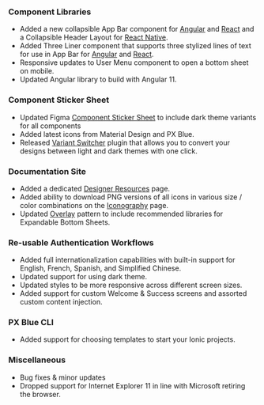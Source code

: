### Component Libraries

-   Added a new collapsible App Bar component for [Angular](https://pxblue-components.github.io/angular/?path=/info/components-app-bar--readme) and [React](https://pxblue-components.github.io/react/?path=/info/components-app-bar--get-read-me-story) and a Collapsible Header Layout for [React Native](https://pxblue-components.github.io/react-native/?path=/info/components-documentation--collapsible-header-layout).
-   Added Three Liner component that supports three stylized lines of text for use in App Bar for [Angular](https://pxblue-components.github.io/angular/?path=/info/components-three-liner--readme) and [React](https://pxblue-components.github.io/react/?path=/info/components-three-liner--get-read-me-story).
-   Responsive updates to User Menu component to open a bottom sheet on mobile.
-   Updated Angular library to build with Angular 11.

### Component Sticker Sheet

-   Updated Figma [Component Sticker Sheet](https://www.figma.com/community/file/852558784352181868) to include dark theme variants for all components
-   Added latest icons from Material Design and PX Blue.
-   Released [Variant Switcher](https://www.figma.com/community/plugin/971482182464094790) plugin that allows you to convert your designs between light and dark themes with one click.

### Documentation Site

-   Added a dedicated [Designer Resources](/resources/designer) page.
-   Added ability to download PNG versions of all icons in various size / color combinations on the [Iconography](style/iconography) page.
-   Updated [Overlay](/patterns/overlay) pattern to include recommended libraries for Expandable Bottom Sheets.


### Re-usable Authentication Workflows

-   Added full internationalization capabilities with built-in support for English, French, Spanish, and Simplified Chinese.
-   Updated support for using dark theme.
-   Updated styles to be more responsive across different screen sizes.
-   Added support for custom Welcome & Success screens and assorted custom content injection.

### PX Blue CLI

-   Added support for choosing templates to start your Ionic projects.


### Miscellaneous

-   Bug fixes & minor updates
-   Dropped support for Internet Explorer 11 in line with Microsoft retiring the browser.
